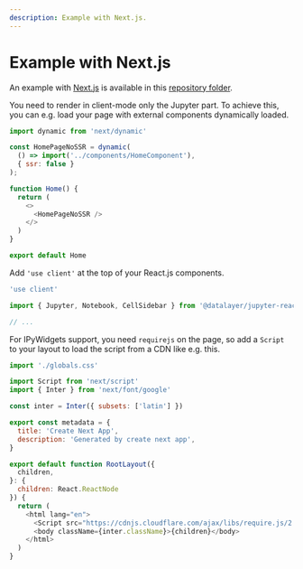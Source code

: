 ```yaml
---
description: Example with Next.js.
---
```



# Example with Next.js

An example with [Next.js](https://nextjs.org) is available in this [repository folder](https://github.com/datalayer/jupyter-ui/tree/main/examples/next-js).

You need to render in client-mode only the Jupyter part. To achieve this, you can e.g. load your page with external components dynamically loaded.

```js
import dynamic from 'next/dynamic'

const HomePageNoSSR = dynamic(
  () => import('../components/HomeComponent'),
  { ssr: false }
);

function Home() {
  return (
    <>
      <HomePageNoSSR />
    </>
  )
}

export default Home
```

Add `'use client'` at the top of your React.js components.

```js
'use client'

import { Jupyter, Notebook, CellSidebar } from '@datalayer/jupyter-react';

// ...
```

For IPyWidgets support, you need `requirejs` on the page, so add a `Script` to your layout to load the script from a CDN like e.g. this.

```js
import './globals.css'

import Script from 'next/script'
import { Inter } from 'next/font/google'

const inter = Inter({ subsets: ['latin'] })

export const metadata = {
  title: 'Create Next App',
  description: 'Generated by create next app',
}

export default function RootLayout({
  children,
}: {
  children: React.ReactNode
}) {
  return (
    <html lang="en">
      <Script src="https://cdnjs.cloudflare.com/ajax/libs/require.js/2.3.4/require.min.js" />
      <body className={inter.className}>{children}</body>
    </html>
  )
}
```

<ModalImage
  small="https://datalayer-jupyter-examples.s3.amazonaws.com/jupyter-react-nextjs.png"
  large="https://datalayer-jupyter-examples.s3.amazonaws.com/jupyter-react-nextjs.png"
  alt="Jupyter UI Next.js"
/>
